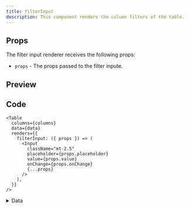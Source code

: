 ```yaml
---
title: filterInput
description: This component renders the column filters of the table.
---
```


## Props

The filter input renderer receives the following props:

- `props` - The props passed to the filter inpute.

## Preview

<Example renderer="filterInput" />

## Code

```tsx
<Table
  columns={columns}
  data={data}
  renders={{
    filterInput: ({ props }) => (
      <Input
        className="mt-2.5"
        placeholder={props.placeholder}
        value={props.value}
        onChange={props.onChange}
        {...props}
      />
    ),
  }}
/>
```

<details>
<summary>Data</summary>
```tsx
type Data = {
  name: string
  email: string
  stance: "mongo" | "goofy"
}

const [data, setData] = React.useState<Data[]>([
{ name: "Touha", email: "touha@example.com", stance: "mongo" },
{ name: "Sadman", email: "sadman@example.com", stance: "goofy" },
{ name: "Otaku Dev", email: "otakudev@example.com", stance: "mongo" },
{
name: "Tony",
email: "tonny@example.com",
stance: "goofy",
},
{
name: "Rodney",
email: "rodney@example.com",
stance: "goofy",
},
{
name: "Kareem",
email: "kareem@example.com",
stance: "mongo",
},
{
name: "Eric",
email: "bob@example.com",
stance: "mongo",
},
{
name: "Bam",
email: "bam@example.com",
stance: "goofy",
},
{
name: "Nyjah",
email: "nyjah@example.com",
stance: "goofy",
},
{
name: "Andrew",
email: "andrew@example.com",
stance: "mongo",
},
{
name: "Lizzie",
email: "lizzie@example.com",
stance: "goofy",
},
{ name: "Leticia", email: "leticia@example.com", stance: "goofy" },
])

````
</details>

<details>
<summary>Columns</summary>
```tsx
const columns = [
  { accessorKey: "name", header: "Name" },
  { accessorKey: "email", header: "Email" },
  { accessorKey: "stance", header: "Stance" },
] satisfies ColumnDef<Data, unknown>[]
````

</details>
